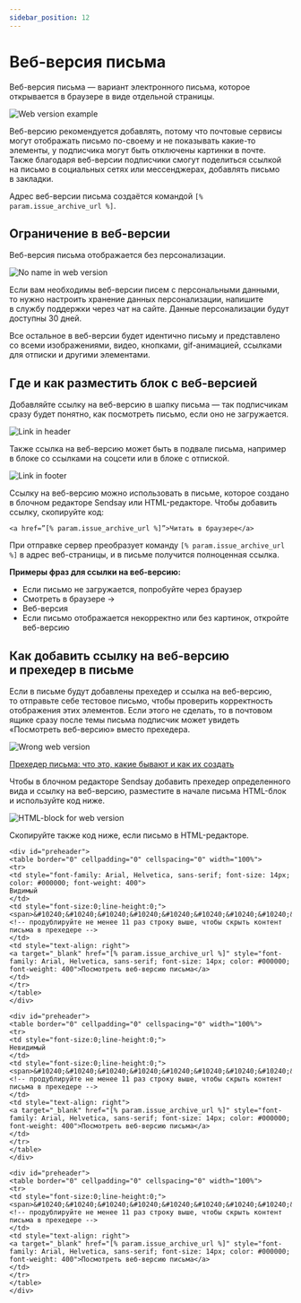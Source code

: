 ```yaml
---
sidebar_position: 12
---
```



# Веб-версия письма

Веб-версия письма — вариант электронного письма, которое открывается в браузере в виде отдельной страницы.

![Web version example](\img\email-campaigns\create-your-campaign\web-version\web-version-example.jpg) <br/>

Веб-версию рекомендуется добавлять, потому что почтовые сервисы могут отображать письмо по-своему и&nbsp;не&nbsp;показывать какие-то элементы, у&nbsp;подписчика могут быть отключены картинки в&nbsp;почте. Также благодаря веб-версии подписчики смогут поделиться ссылкой на&nbsp;письмо в&nbsp;социальных сетях или мессенджерах, добавлять письмо в&nbsp;закладки.

Адрес веб-версии письма создаётся командой `[% param.issue_archive_url %]`.

## Ограничение в&nbsp;веб-версии

Веб-версия письма отображается без персонализации.

![No name in web version](\img\email-campaigns\create-your-campaign\web-version\no-name-in-web-version.jpg) <br/>

Если вам необходимы веб-версии писем с&nbsp;персональными данными, то&nbsp;нужно настроить хранение данных персонализации, напишите в&nbsp;службу поддержки через чат на&nbsp;сайте. Данные персонализации будут доступны 30&nbsp;дней.

Все остальное в&nbsp;веб-версии будет идентично письму и&nbsp;представлено со&nbsp;всеми изображениями, видео, кнопками, gif-анимацией, ссылками для отписки и&nbsp;другими элементами.

## Где и&nbsp;как разместить блок с&nbsp;веб-версией

Добавляйте ссылку на&nbsp;веб-версию в&nbsp;шапку письма&nbsp;&mdash; так подписчикам сразу будет понятно, как посмотреть письмо, если оно не&nbsp;загружается.

![Link in header](\img\email-campaigns\create-your-campaign\web-version\link-in-header.jpg) <br/>

Также ссылка на&nbsp;веб-версию может быть в&nbsp;подвале письма, например в&nbsp;блоке со&nbsp;ссылками на&nbsp;соцсети или в&nbsp;блоке с&nbsp;отпиской.

![Link in footer](\img\email-campaigns\create-your-campaign\web-version\link-in-footer.jpg) <br/>

Ссылку на&nbsp;веб-версию можно использовать в&nbsp;письме, которое создано в&nbsp;блочном редакторе Sendsay или HTML-редакторе. Чтобы добавить ссылку, скопируйте код:

```
<a href=”[% param.issue_archive_url %]”>Читать в браузере</a>
```

При отправке сервер преобразует команду `[% param.issue_archive_url %]` в адрес веб-страницы, и в письме получится полноценная ссылка.

**Примеры фраз для ссылки на&nbsp;веб-версию:**

- Если письмо не&nbsp;загружается, попробуйте через браузер
- Смотреть в&nbsp;браузере &rarr;
- Веб-версия
- Если письмо отображается некорректно или без картинок, откройте веб-версию

## Как добавить ссылку на&nbsp;веб-версию и&nbsp;прехедер в&nbsp;письме

Если в&nbsp;письме будут добавлены прехедер и&nbsp;ссылка на&nbsp;веб-версию, то&nbsp;отправьте себе тестовое письмо, чтобы проверить корректность отображения этих элементов. Если этого не&nbsp;сделать, то&nbsp;в&nbsp;почтовом ящике сразу после темы письма подписчик может увидеть &laquo;Посмотреть веб-версию&raquo; вместо прехедера.

![Wrong web version](\img\email-campaigns\create-your-campaign\web-version\wrong-web-version.jpg) <br/>

[Прехедер письма: что это, какие бывают и как их создать](https://docs.sendsay.ru/email-campaigns/create-your-campaign/preheader)

Чтобы в&nbsp;блочном редакторе Sendsay добавить прехедер определенного вида и&nbsp;ссылку на&nbsp;веб-версию, разместите в&nbsp;начале письма HTML-блок и&nbsp;используйте код ниже.

![HTML-block for web version](\img\email-campaigns\create-your-campaign\web-version\html-block-for-web-version.jpg) <br/>

Скопируйте также код ниже, если письмо в&nbsp;HTML-редакторе.

<Tabs>
<TabItem value="key1" label="Видимый прехедер">

```
<div id="preheader">
<table border="0" cellpadding="0" cellspacing="0" width="100%">
<tr>
<td style="font-family: Arial, Helvetica, sans-serif; font-size: 14px; color: #000000; font-weight: 400">
Видимый
</td>
<td style="font-size:0;line-height:0;">
<span>‌&#10240;&#10240;&#10240;‌&#10240;&#10240;‌&#10240;‌&#10240;&#10240;‌&#10240;‌‌</span>
<!-- продублируйте не менее 11 раз строку выше, чтобы скрыть контент письма в прехедере -->
</td>
<td style="text-align: right">
<a target="_blank" href="[% param.issue_archive_url %]" style="font-family: Arial, Helvetica, sans-serif; font-size: 14px; color: #000000; font-weight: 400">Посмотреть веб-версию письма</a>
</td>
</tr>
</table>
</div>

```

</TabItem>
<TabItem value="key2" label="Невидимый прехедер">

```
<div id="preheader">
<table border="0" cellpadding="0" cellspacing="0" width="100%">
<tr>
<td style="font-size:0;line-height:0;">
Невидимый
</td>
<td style="font-size:0;line-height:0;">
<span>‌&#10240;&#10240;&#10240;‌&#10240;&#10240;‌&#10240;‌&#10240;&#10240;‌&#10240;‌‌</span>
<!-- продублируйте не менее 11 раз строку выше, чтобы скрыть контент письма в прехедере -->
</td>
<td style="text-align: right">
<a target="_blank" href="[% param.issue_archive_url %]" style="font-family: Arial, Helvetica, sans-serif; font-size: 14px; color: #000000; font-weight: 400">Посмотреть веб-версию письма</a>
</td>
</tr>
</table>
</div>

```

</TabItem>
<TabItem value="key3" label="Скрытый прехедер">

```
<div id="preheader">
<table border="0" cellpadding="0" cellspacing="0" width="100%">
<tr>
<td style="font-size:0;line-height:0;">
<span>‌&#10240;&#10240;&#10240;‌&#10240;&#10240;‌&#10240;‌&#10240;&#10240;‌&#10240;‌‌</span>
<!-- продублируйте не менее 11 раз строку выше, чтобы скрыть контент письма в прехедере -->
</td>
<td style="text-align: right">
<a target="_blank" href="[% param.issue_archive_url %]" style="font-family: Arial, Helvetica, sans-serif; font-size: 14px; color: #000000; font-weight: 400">Посмотреть веб-версию письма</a>
</td>
</tr>
</table>
</div>

```

</TabItem>
</Tabs>
